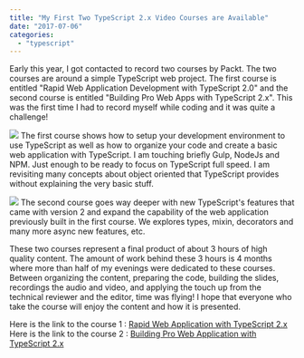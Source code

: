 ```yaml
---
title: "My First Two TypeScript 2.x Video Courses are Available"
date: "2017-07-06"
categories: 
  - "typescript"
---
```


Early this year, I got contacted to record two courses by Packt. The two courses are around a simple TypeScript web project. The first course is entitled "Rapid Web Application Development with TypeScript 2.0" and the second course is entitled "Building Pro Web Apps with TypeScript 2.x". This was the first time I had to record myself while coding and it was quite a challenge!

[![](http://patrickdesjardins.com/blog/wp-content/uploads/2017/07/V06944_MockupCover.jpg)](https://www.packtpub.com/application-development/rapid-web-application-development-typescript-2x-video) The first course shows how to setup your development environment to use TypeScript as well as how to organize your code and create a basic web application with TypeScript. I am touching briefly Gulp, NodeJs and NPM. Just enough to be ready to focus on TypeScript full speed. I am revisiting many concepts about object oriented that TypeScript provides without explaining the very basic stuff.

[![](http://patrickdesjardins.com/blog/wp-content/uploads/2017/07/V07749_MockupCover.png)](https://www.packtpub.com/application-development/building-pro-web-apps-typescript-2x-video) The second course goes way deeper with new TypeScript's features that came with version 2 and expand the capability of the web application previously built in the first course. We explores types, mixin, decorators and many more async new features, etc.

These two courses represent a final product of about 3 hours of high quality content. The amount of work behind these 3 hours is 4 months where more than half of my evenings were dedicated to these courses. Between organizing the content, preparing the code, building the slides, recordings the audio and video, and applying the touch up from the technical reviewer and the editor, time was flying! I hope that everyone who take the course will enjoy the content and how it is presented.

Here is the link to the course 1 : [Rapid Web Application with TypeScript 2.x](https://www.packtpub.com/application-development/rapid-web-application-development-typescript-2x-video) Here is the link to the course 2 : [Building Pro Web Application with TypeScript 2.x](https://www.packtpub.com/application-development/building-pro-web-apps-typescript-2x-video)
